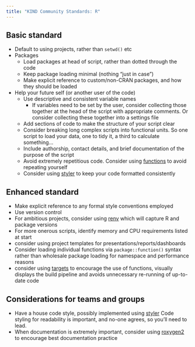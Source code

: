 ---
title: "KIND Community Standards: R"
---

## Basic standard

* Default to using projects, rather than `setwd()` etc
* Packages
    + Load packages at head of script, rather than dotted through the code
    + Keep package loading minimal (nothing "just in case")
    + Make explicit reference to custom/non-CRAN packages, and how they should be loaded
+ Help your future self (or another user of the code)
    + Use descriptive and consistent variable names
        + If variables need to be set by the user, consider collecting those together at the head of the script with appropriate comments. Or consider collecting these together into a settings file
    + Add sections of code to make the structure of your script clear
    + Consider breaking long complex scripts into functional units. So one script to load your data, one to tidy it, a third to calculate something...
    + Include authorship, contact details, and brief documentation of the purpose of the script
    + Avoid extremely repetitious code. Consider using [functions](https://nes-dew.github.io/KIND-training/r_training/writing_functions_in_r.html) to avoid repeating yourself 
    + Consider using [styler](https://styler.r-lib.org/) to keep your code formatted consistently



## Enhanced standard

+ Make explicit reference to any formal style conventions employed
+ Use version control 
+ For ambitious projects, consider using [renv](https://cran.r-project.org/web/packages/renv/index.html) which will capture R and package versions
+ For more onerous scripts, identify memory and CPU requirements listed at start
+ consider using project templates for presentations/reports/dashboards
+ Consider loading individual functions via `package::function()` syntax rather than wholesale package loading for namespace and performance reasons
+ consider using [targets](https://cran.r-project.org/web/packages/targets/index.html) to encourage the use of functions, visually displays the build pipeline and avoids unnecessary re-running of up-to-date code

## Considerations for teams and groups
+ Have a house code style, possibly implemented using [styler](https://styler.r-lib.org/) Code styling for readability is important, and no-one agrees, so you'll need to lead.
+ When documentation is extremely important, consider using [roxygen2](https://cran.r-project.org/web/packages/roxygen2/vignettes/roxygen2.html) to encourage best documentation practice

